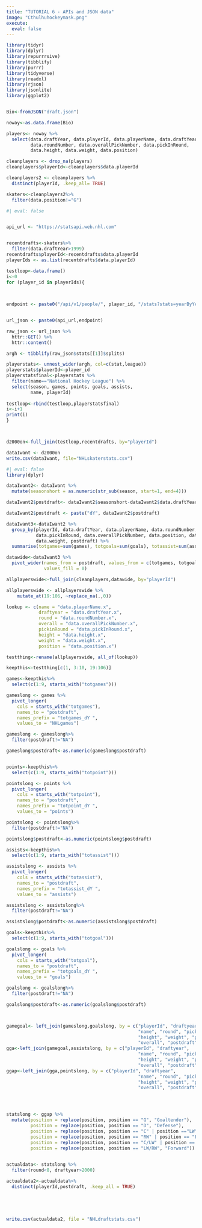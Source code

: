 ```yaml
---
title: "TUTORIAL 6 - APIs and JSON data"
image: "Cthulhuhockeymask.png"
execute: 
  eval: false
---
```


```r



library(tidyr)
library(dplyr)
library(repurrrsive)
library(tibblify)
library(purrr)
library(tidyverse)
library(readxl)
library(rjson)
library(jsonlite)
library(ggplot2)


Bio<-fromJSON("draft.json")

noway<-as.data.frame(Bio)

players<- noway %>%
  select(data.draftYear, data.playerId, data.playerName, data.draftYear,
         data.roundNumber, data.overallPickNumber, data.pickInRound,
         data.height, data.weight, data.position)

cleanplayers <- drop_na(players)
cleanplayers$playerId<-cleanplayers$data.playerId

cleanplayers2 <- cleanplayers %>%
  distinct(playerId, .keep_all= TRUE)

skaters<-cleanplayers2%>%
  filter(data.position!="G")
```

```r
#| eval: false


api_url <- "https://statsapi.web.nhl.com"


recentdrafts<-skaters%>%
  filter(data.draftYear>1999)
recentdrafts$playerId<-recentdrafts$data.playerId
playerIds <- as.list(recentdrafts$data.playerId)

testloop<-data.frame()
i<-0
for (player_id in playerIds){
  
  

endpoint <- paste0("/api/v1/people/", player_id, "/stats?stats=yearByYear")


url_json <- paste0(api_url,endpoint)

raw_json <- url_json %>% 
  httr::GET() %>% 
  httr::content()

argh <- tibblify(raw_json$stats[[1]]$splits)

playerstats<- unnest_wider(argh, col=c(stat,league))
playerstats$playerId<-player_id
playerstatsfinal<-playerstats %>%
  filter(name=="National Hockey League") %>%
  select(season, games, points, goals, assists,  
         name, playerId) 
  
testloop<-rbind(testloop,playerstatsfinal)
i<-i+1
print(i)
}



d2000on<-full_join(testloop,recentdrafts, by="playerId")

```

```r


dataIwant <- d2000on
write.csv(dataIwant, file="NHLskaterstats.csv")

```

```r
#| eval: false
library(dplyr)

dataIwant2<- dataIwant %>%
  mutate(seasonshort = as.numeric(str_sub(season, start=1, end=4)))

dataIwant2$postdraft<- dataIwant2$seasonshort-dataIwant2$data.draftYear

dataIwant2$postdraft <- paste("dY", dataIwant2$postdraft)

dataIwant3<-dataIwant2 %>%
  group_by(playerId, data.draftYear, data.playerName, data.roundNumber,
           data.pickInRound, data.overallPickNumber, data.position, data.height,
           data.weight, postdraft) %>%
  summarise(totgames=sum(games), totgoals=sum(goals), totassist=sum(assists), totpoint=sum(points))

datawide<-dataIwant3 %>%
  pivot_wider(names_from = postdraft, values_from = c(totgames, totgoals, totassist, totpoint),
              values_fill = 0)

allplayerswide<-full_join(cleanplayers,datawide, by="playerId")

allplayerswide <- allplayerswide %>% 
    mutate_at(19:106, ~replace_na(.,0))

lookup <- c(name = "data.playerName.x", 
            draftyear = "data.draftYear.x",
            round = "data.roundNumber.x",
            overall = "data.overallPickNumber.x",
            pickinRound = "data.pickInRound.x",
            height = "data.height.x",
            weight = "data.weight.x",
            position = "data.position.x")

testthing<-rename(allplayerswide, all_of(lookup))

keepthis<-testthing[c(1, 3:10, 19:106)]

games<-keepthis%>%
  select(c(1:9, starts_with("totgames")))

gameslong <- games %>%
  pivot_longer(
    cols = starts_with("totgames"),
    names_to = "postdraft",
    names_prefix = "totgames_dY ",
    values_to = "NHLgames")

gameslong <- gameslong%>%
  filter(postdraft!="NA")

gameslong$postdraft<-as.numeric(gameslong$postdraft)


points<-keepthis%>%
  select(c(1:9, starts_with("totpoint")))

pointslong <- points %>%
  pivot_longer(
    cols = starts_with("totpoint"),
    names_to = "postdraft",
    names_prefix = "totpoint_dY ",
    values_to = "points")

pointslong <- pointslong%>%
  filter(postdraft!="NA")

pointslong$postdraft<-as.numeric(pointslong$postdraft)

assists<-keepthis%>%
  select(c(1:9, starts_with("totassist")))

assistslong <- assists %>%
  pivot_longer(
    cols = starts_with("totassist"),
    names_to = "postdraft",
    names_prefix = "totassist_dY ",
    values_to = "assists")

assistslong <- assistslong%>%
  filter(postdraft!="NA")

assistslong$postdraft<-as.numeric(assistslong$postdraft)

goals<-keepthis%>%
  select(c(1:9, starts_with("totgoal")))

goalslong <- goals %>%
  pivot_longer(
    cols = starts_with("totgoal"),
    names_to = "postdraft",
    names_prefix = "totgoals_dY ",
    values_to = "goals")

goalslong <- goalslong%>%
  filter(postdraft!="NA")

goalslong$postdraft<-as.numeric(goalslong$postdraft)



gamegoal<- left_join(gameslong,goalslong, by = c("playerId", "draftyear",
                                                 "name", "round", "pickinRound",
                                                 "height", "weight", "position",
                                                 "overall", "postdraft"))
gga<-left_join(gamegoal,assistslong, by = c("playerId", "draftyear",
                                                 "name", "round", "pickinRound",
                                                 "height", "weight", "position",
                                                 "overall", "postdraft"))
ggap<-left_join(gga,pointslong, by = c("playerId", "draftyear",
                                                 "name", "round", "pickinRound",
                                                 "height", "weight", "position",
                                                 "overall", "postdraft"))




statslong <- ggap %>%
  mutate(position = replace(position, position == "G", "Goaltender"),
         position = replace(position, position == "D", "Defense"),
         position = replace(position, position == "C" | position =="LW", "Forward"),
         position = replace(position, position == "RW" | position == "F", "Forward"),
         position = replace(position, position == "C/LW" | position == "C/RW", "Forward"),
         position = replace(position, position == "LW/RW", "Forward"))
  

actualdata<- statslong %>%
  filter(round<8, draftyear>2000)

actualdata2<-actualdata%>%
  distinct(playerId,postdraft, .keep_all = TRUE)




 
write.csv(actualdata2, file = "NHLdraftstats.csv")



```
